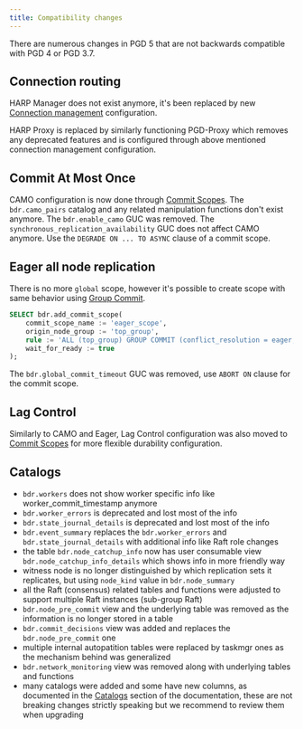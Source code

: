 ```yaml
---
title: Compatibility changes
---
```


There are numerous changes in PGD 5 that are not backwards compatible with
PGD 4 or PGD 3.7.

## Connection routing

HARP Manager does not exist anymore, it's been replaced by new
[Connection management](../routing) configuration.

HARP Proxy is replaced by similarly functioning PGD-Proxy which removes any
deprecated features and is configured through above mentioned connection
management configuration.

## Commit At Most Once

CAMO configuration is now done through [Commit Scopes](../durability/commit-scopes). The
`bdr.camo_pairs` catalog and any related manipulation functions don't exist
anymore. The `bdr.enable_camo` GUC was removed.
The `synchronous_replication_availability` GUC does not affect CAMO anymore.
Use the `DEGRADE ON ... TO ASYNC` clause of a commit scope.


## Eager all node replication

There is no more `global` scope, however it's possible to create scope with same
behavior using [Group Commit](../durability/group-commit).

```sql
SELECT bdr.add_commit_scope(
    commit_scope_name := 'eager_scope',
    origin_node_group := 'top_group',
    rule := 'ALL (top_group) GROUP COMMIT (conflict_resolution = eager, commit_decision = raft) ABORT ON (timeout = 60s)',
    wait_for_ready := true
);
```

The `bdr.global_commit_timeout` GUC was removed, use `ABORT ON` clause for the
commit scope.

## Lag Control

Similarly to CAMO and Eager, Lag Control configuration was also moved to
[Commit Scopes](../durability/commit-scopes) for more flexible durability configuration.

## Catalogs

- `bdr.workers` does not show worker specific info like worker_commit_timestamp anymore
- `bdr.worker_errors` is deprecated and lost most of the info
- `bdr.state_journal_details` is deprecated and lost most of the info
- `bdr.event_summary` replaces the `bdr.worker_errors` and
  `bdr.state_journal_details` with additional info like Raft role changes
- the table `bdr.node_catchup_info` now has user consumable view
  `bdr.node_catchup_info_details` which shows info in more friendly way
- witness node is no longer distinguished by which replication sets
  it replicates, but using `node_kind` value in `bdr.node_summary`
- all the Raft (consensus) related tables and functions were adjusted to support
  multiple Raft instances (sub-group Raft)
- `bdr.node_pre_commit` view and the underlying table was removed as the
  information is no longer stored in a table
- `bdr.commit_decisions` view was added and replaces the `bdr.node_pre_commit` one
- multiple internal autopatition tables were replaced by taskmgr ones as the
  mechanism behind was generalized
- `bdr.network_monitoring` view was removed along with underlying tables and
  functions
- many catalogs were added and some have new columns, as documented in the
  [Catalogs](../catalogs) section of the documentation, these
  are not breaking changes strictly speaking but we recommend to review them
  when upgrading
